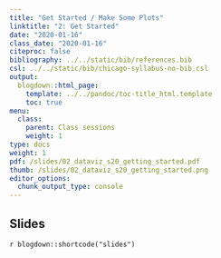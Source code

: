 ```yaml
---
title: "Get Started / Make Some Plots"
linktitle: "2: Get Started"
date: "2020-01-16"
class_date: "2020-01-16"
citeproc: false
bibliography: ../../static/bib/references.bib
csl: ../../static/bib/chicago-syllabus-no-bib.csl
output:
  blogdown::html_page:
    template: ../../pandoc/toc-title_html.template
    toc: true
menu:
  class:
    parent: Class sessions
    weight: 1
type: docs
weight: 1
pdf: /slides/02_dataviz_s20_getting_started.pdf
thumb: /slides/02_dataviz_s20_getting_started.png    
editor_options: 
  chunk_output_type: console
---
```


## Slides

`r blogdown::shortcode("slides")`



